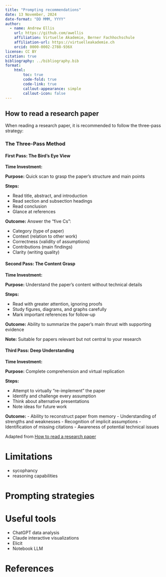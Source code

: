 ```yaml
---
title: "Prompting recommendations"
date: 13 November, 2024
date-format: "DD MMM, YYYY"
author: 
  - name: Andrew Ellis
    url: https://github.com/awellis
    affiliation: Virtuelle Akademie, Berner Fachhochschule
    affiliation-url: https://virtuelleakademie.ch
    orcid: 0000-0002-2788-936X
license: CC BY
citation: true
bibliography: ../bibliography.bib
format:
    html:
        toc: true
        code-fold: true
        code-link: true
        callout-appearance: simple
        callout-icon: false
---
```



## How to read a research paper

When reading a research paper, it is recommended to follow the three-pass strategy:

### The Three-Pass Method

#### First Pass: The Bird's Eye View
**Time Investment:**

**Purpose:** Quick scan to grasp the paper's structure and main points

**Steps:**

- Read title, abstract, and introduction
- Read section and subsection headings
- Read conclusion
- Glance at references

**Outcome:** Answer the "five Cs":

- Category (type of paper)
- Context (relation to other work)
- Correctness (validity of assumptions)
- Contributions (main findings)
- Clarity (writing quality)

#### Second Pass: The Content Grasp
**Time Investment:** 

**Purpose:** Understand the paper's content without technical details

**Steps:**

- Read with greater attention, ignoring proofs
- Study figures, diagrams, and graphs carefully
- Mark important references for follow-up

**Outcome:** Ability to summarize the paper's main thrust with supporting evidence

**Note:** Suitable for papers relevant but not central to your research

#### Third Pass: Deep Understanding
**Time Investment:** 

**Purpose:** Complete comprehension and virtual replication

**Steps:**

- Attempt to virtually "re-implement" the paper
- Identify and challenge every assumption
- Think about alternative presentations
- Note ideas for future work

**Outcome:**
- Ability to reconstruct paper from memory
- Understanding of strengths and weaknesses
- Recognition of implicit assumptions
- Identification of missing citations
- Awareness of potential technical issues

:::{.attribution}
Adapted from [How to read a research paper](https://web.stanford.edu/class/ee384m/Handouts/HowtoReadPaper.pdf)
:::

# Limitations

- sycophancy
- reasoning capabilities

# Prompting strategies

# Useful tools

- ChatGPT data analysis
- Claude interactive visualizations
- Elicit
- Notebook LLM



# References
